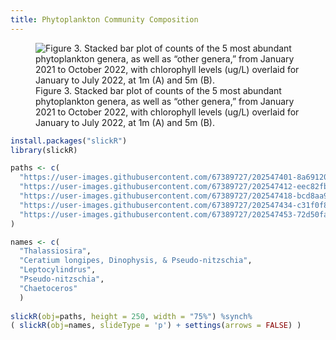 ```yaml
---
title: Phytoplankton Community Composition
---
```


![Figure 3. Stacked bar plot of counts of the 5 most abundant phytoplankton genera, as well as "other genera," from January 2021 to October 2022, with chlorophyll levels (ug/L) overlaid for January to July 2022, at 1m (A) and 5m (B).](https://user-images.githubusercontent.com/67389727/203178003-84e3bc3e-c428-4292-8988-b758f53da1ea.jpg)

```r

install.packages("slickR")
library(slickR)

```

```r

paths <- c(
  "https://user-images.githubusercontent.com/67389727/202547401-8a69120b-14dc-4bd3-8d75-3ca8eebe71b9.jpg",
  "https://user-images.githubusercontent.com/67389727/202547412-eec82fbe-dacc-4722-a4bb-9da32649ac1d.jpg",
  "https://user-images.githubusercontent.com/67389727/202547418-bcd8aa90-58ef-4e48-9c60-4af5140cad0a.jpg",
  "https://user-images.githubusercontent.com/67389727/202547434-c31f0f85-ae9f-437e-b10a-7beb6d3b2fe9.jpg",
  "https://user-images.githubusercontent.com/67389727/202547453-72d50fa5-ddce-4cdb-912d-a7f8e95fb0eb.jpg"
)

names <- c(
  "Thalassiosira",
  "Ceratium longipes, Dinophysis, & Pseudo-nitzschia",
  "Leptocylindrus",
  "Pseudo-nitzschia",
  "Chaetoceros"
  )
  
slickR(obj=paths, height = 250, width = "75%") %synch%
( slickR(obj=names, slideType = 'p') + settings(arrows = FALSE) )

```
